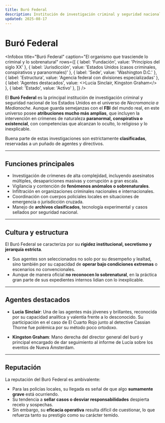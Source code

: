 ```yaml
---
title: Buró Federal
description: Institución de investigación criminal y seguridad nacional de EE.UU. con atribuciones extendidas a lo sobrenatural y conspirativo.
updated: 2025-08-17
---
```



# Buró Federal

<Infobox
  title="Buró Federal"
  caption="El organismo que trasciende lo criminal y lo sobrenatural"
  rows={[
    { label: 'Fundación', value: 'Principios del siglo XX' },
    { label: 'Jurisdicción', value: 'Estados Unidos (casos criminales, conspirativos y paranormales)' },
    { label: 'Sede', value: 'Washington D.C.' },
    { label: 'Estructura', value: 'Agencia federal con divisiones especializadas' },
    { label: 'Agentes destacados', value: <><Link to="/CrSaSo/personajes/Lucia%20Sinclair">Lucia Sinclair</Link>, <Link to="/CrSaSo/personajes/Kingston%20Graham">Kingston Graham</Link></> },
    { label: 'Estado', value: 'Activo' },
  ]}
/>

El **Buró Federal** es la principal institución de investigación criminal y seguridad nacional de los Estados Unidos en el universo de _Necromancia a Medianoche_. Aunque guarda semejanzas con el **FBI** del mundo real, en este universo posee **atribuciones mucho más amplias**, que incluyen la intervención en crímenes de naturaleza **paranormal, conspirativa o existencial**, con competencias que alcanzan lo oculto, lo religioso y lo inexplicable.  

Buena parte de estas investigaciones son estrictamente **clasificadas**, reservadas a un puñado de agentes y directivos.

---

## Funciones principales

- Investigación de crímenes de alta complejidad, incluyendo asesinatos múltiples, desapariciones masivas y corrupción a gran escala.  
- Vigilancia y contención de **fenómenos anómalos o sobrenaturales**.  
- Infiltración en organizaciones criminales nacionales e internacionales.  
- Coordinación con cuerpos policiales locales en situaciones de emergencia o jurisdicción cruzada.  
- Manejo de **archivos clasificados**, tecnología experimental y casos sellados por seguridad nacional.  

---

## Cultura y estructura

El Buró Federal se caracteriza por su **rigidez institucional, secretismo y jerarquía estricta**.  

- Sus agentes son seleccionados no solo por su desempeño y lealtad, sino también por su capacidad de **operar bajo condiciones extremas** o escenarios no convencionales.  
- Aunque de manera oficial **no reconocen lo sobrenatural**, en la práctica gran parte de sus expedientes internos lidian con lo inexplicable.  

---

## Agentes destacados

- **<Link to="/CrSaSo/personajes/Lucia%20Sinclair">Lucia Sinclair</Link>**: Una de las agentes más jóvenes y brillantes, reconocida por su capacidad analítica y valentía frente a lo desconocido. Su participación en el caso de <Link to="/CrSaSo/eventos/El%20Cuarto%20Rojo">El Cuarto Rojo</Link> junto al detective <Link to="/CrSaSo/personajes/Cassian%20Thorne">Cassian Thorne</Link> fue polémica por su método poco ortodoxo.  

- **<Link to="/CrSaSo/personajes/Kingston%20Graham">Kingston Graham</Link>**: Mano derecha del director general del buró y principal encargado de dar seguimiento al informe de Lucía sobre los eventos de Nueva Ámsterdam.  

---

## Reputación

La reputación del Buró Federal es ambivalente:  

- Para las policías locales, su llegada es señal de que algo **sumamente grave** está ocurriendo.  
- Su tendencia a **sellar casos o desviar responsabilidades** despierta recelo y sospechas.  
- Sin embargo, su **eficacia operativa** resulta difícil de cuestionar, lo que refuerza tanto su prestigio como su carácter temido.
